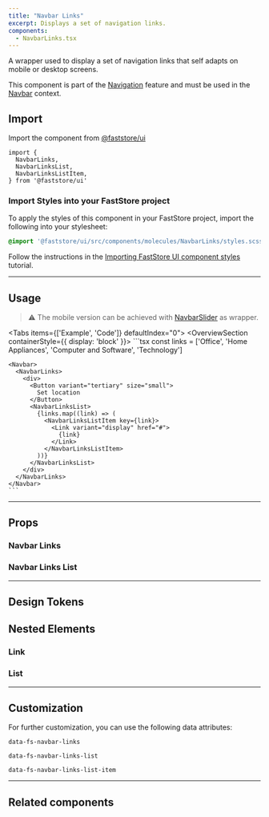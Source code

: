 ```yaml
---
title: "Navbar Links"
excerpt: Displays a set of navigation links.
components:
  - NavbarLinks.tsx
---
```


A wrapper used to display a set of navigation links that self adapts on mobile or desktop screens.

This component is part of the [Navigation](https://developers.vtex.com/docs/guides/faststore/feature-navigation) feature and must be used in the [Navbar](https://developers.vtex.com/docs/guides/faststore/organisms-navbar) context.

## Import

Import the component from [@faststore/ui](https://developers.vtex.com/docs/guides/faststore/components-index)

```tsx
import {
  NavbarLinks,
  NavbarLinksList,
  NavbarLinksListItem,
} from '@faststore/ui'
```

### Import Styles into your FastStore project

To apply the styles of this component in your FastStore project, import the following into your stylesheet:

```scss
@import '@faststore/ui/src/components/molecules/NavbarLinks/styles.scss';
```

Follow the instructions in the [Importing FastStore UI component styles](https://developers.vtex.com/docs/guides/faststore/using-themes-importing-ui-components-styles) tutorial.

---

## Usage

> ⚠️ The mobile version can be achieved with
  [NavbarSlider](https://developers.vtex.com/docs/guides/faststore/organisms-navbar-slider) as wrapper.

<Tabs items={['Example', 'Code']} defaultIndex="0">
  <Tab>
    <OverviewSection containerStyle={{ display: 'block' }}>
      <Navbar>
        <NavbarLinksUsage />
      </Navbar>
    </OverviewSection>
  </Tab>
  <Tab>
    ```tsx
    const links = ['Office', 'Home Appliances', 'Computer and Software', 'Technology']

    <Navbar>
      <NavbarLinks>
        <div>
          <Button variant="tertiary" size="small">
            Set location
          </Button>
          <NavbarLinksList>
            {links.map((link) => (
              <NavbarLinksListItem key={link}>
                <Link variant="display" href="#">
                  {link}
                </Link>
              </NavbarLinksListItem>
            ))}
          </NavbarLinksList>
        </div>
      </NavbarLinks>
    </Navbar>
    ```

  </Tab>
</Tabs>

---

## Props

### Navbar Links

<ComponentPropsSection component="NavbarLinks" />

### Navbar Links List

<ComponentPropsSection component="NavbarLinksList" />

---

## Design Tokens

<TokenTable>
  <TokenRow
    token="--fs-navbar-links-bkg-color"
    value="--fs-color-body-bkg"
    isColor
  />
  <TokenDivider />
  <TokenRow
    token="--fs-navbar-links-transition-property"
    value="var(--fs-transition-property)"
  />
  <TokenRow
    token="--fs-navbar-links-transition-timing"
    value="var(--fs-transition-timing)"
  />
  <TokenRow
    token="--fs-navbar-links-transition-function"
    value="var(--fs-transition-function)"
  />
  <TokenDivider />
  <TokenRow
    token="--fs-navbar-links-border-top-width-mobile"
    value="var(--fs-border-width)"
  />
  <TokenRow
    token="--fs-navbar-links-border-top-color-mobile"
    value="var(--fs-border-color-light)"
    isColor
  />
  <TokenRow
    token="--fs-navbar-links-border-bottom-width-mobile"
    value="var(--fs-navbar-links-border-top-width-mobile)"
  />
  <TokenRow
    token="--fs-navbar-links-border-bottom-color-mobile"
    value="var(--fs-navbar-links-border-top-color-mobile)"
    globalValue="var(--fs-border-color-light)"
    isColor
  />
</TokenTable>

## Nested Elements

### Link

<TokenTable>
  <TokenRow token="--fs-navbar-links-link-width-notebook" value="auto" />
  <TokenRow
    token="--fs-navbar-links-link-padding-notebook"
    value="0 var(--fs-spacing-0)"
  />
</TokenTable>

### List

<TokenTable>
  <TokenRow
    token="--fs-navbar-links-list-padding-left-notebook"
    value="var(--fs-spacing-3)"
  />
  <TokenRow
    token="--fs-navbar-links-list-margin-left-notebook"
    value="var(--fs-spacing-2)"
  />
  <TokenRow
    token="--fs-navbar-links-list-border-left-width-notebook"
    value="var(--fs-border-width)"
  />
  <TokenRow
    token="--fs-navbar-links-list-border-left-color-notebook"
    value="var(--fs-border-color-light)"
    isColor
  />
</TokenTable>

---

## Customization

For further customization, you can use the following data attributes:

`data-fs-navbar-links`

`data-fs-navbar-links-list`

`data-fs-navbar-links-list-item`

---

## Related components

<SectionList grid="column" columns={1}>
  <SectionItem
    title="Navbar"
    description="Represents the page header and groups features like Search and Regionalization."
    actionPath="/docs/guides/faststore/organisms-navbar"
  >
    <UIProvider>
      <NavbarUsage />
    </UIProvider>
  </SectionItem>
  <SectionItem
    title="NavbarSlider"
    description="As part of the Navbar, this component it its mobile version used to list the navigation links."
    actionPath="/docs/guides/faststore/organisms-navbar-slider"
  >
    <UIProvider>
      <NavbarSliderUsage />
    </UIProvider>
  </SectionItem>
</SectionList>
